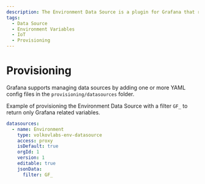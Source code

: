 ```yaml
---
description: The Environment Data Source is a plugin for Grafana that returns environment variables to display on your dashboard or use as Variables to retrieve data.
tags:
  - Data Source
  - Environment Variables
  - IoT
  - Provisioning
---
```


# Provisioning

Grafana supports managing data sources by adding one or more YAML config files in the `provisioning/datasources` folder.

Example of provisioning the Environment Data Source with a filter `GF_` to return only Grafana related variables.

```yaml
datasources:
  - name: Environment
    type: volkovlabs-env-datasource
    access: proxy
    isDefault: true
    orgId: 1
    version: 1
    editable: true
    jsonData:
      filter: GF_
```
